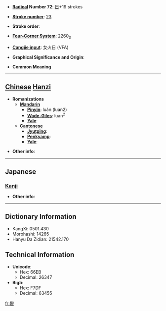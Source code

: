 * '''[[Wiktionary:Chinese radical index| Radical]] Number 72''': [[Wiktionary:Chinese radical index 日|日]]+19 strokes

* '''[[Wiktionary:Chinese total strokes index|Stroke number]]''': [[Wiktionary:Chinese total strokes index 23|23]]

* '''Stroke order''': 

* '''[[Wiktionary:Chinese four corner index|Four-Corner System]]''': 2260<sub>3</sub>

* '''[[Wiktionary:Chinese Cangjie index|Cangjie input]]''': 女火日 (VFA)

* '''Graphical Significance and Origin''': 

* '''Common Meaning'''

----

== [[Chinese]] [[Hanzi]] ==

* '''Romanizations'''
** '''[[Mandarin]]'''
*** '''[[Pinyin]]''': luán (luan2)
*** '''[[Wade-Giles]]''': luan<sup>2</sup>
*** '''[[Yale]]''': 
** '''[[Cantonese]]'''
*** '''[[Jyutping]]''':
*** '''[[Penkyamp]]''': 
*** '''[[Yale]]''': 

* '''Other info''': 

----

==Japanese==
===[[Kanji]]===
{{kanji|on readings=[[らん]] (ran), [[ばん]] (ban), [[まん]] (man), [[れん]] (ren)
|kun readings=[[たそがれ]] (tasogare)
}}

* '''Other info''':  

----

== Dictionary Information ==

* KangXi: 0501.430
* Morohashi: 14265
* Hanyu Da Zidian: 21542.170

== Technical Information ==

* '''Unicode''':
** Hex: 66EB
** Decimal: 26347
* '''Big5''':
** Hex: F7DF
** Decimal: 63455

[[fr:曫]]